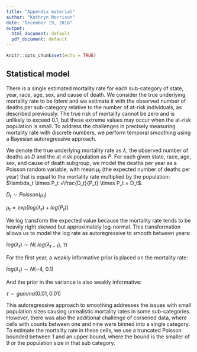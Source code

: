 ```yaml
---
title: "Appendix material"
author: "Kathryn Morrison"
date: "December 19, 2016"
output:
  html_document: default
  pdf_document: default
---
```


```r
knitr::opts_chunk$set(echo = TRUE)
```

## Statistical model

There is a single estimated mortality rate for each sub-category of state, year, race, age, sex, and cause of death. We consider the true underlying mortality rate to be *latent* and we estimate it with the observed number of deaths per sub-category relative to the number of at-risk individuals, as described previously. The true risk of mortality cannot be zero and is unlikely to exceed 0.1, but these extreme values may occur when the at-risk population is small. To address the challenges in precisely measuring mortality rate with discrete numbers, we perform temporal smoothing using a Bayesian autoregressive approach.   

We denote the true underlying mortality rate as $\lambda$, the observed number of deaths as $D$ and the at-risk population as $P$. For each given state, race, age, sex, and cause of death subgroup, we model the deaths per year as a Poisson random variable, with mean $\mu_t$ (the expected number of deaths per year) that is equal to the mortality rate multiplied by the population: $\lambda_t \times P_t =\frac{D_t}{P_t} \times P_t = D_t$.    

$D_t \sim Poisson(\mu_t)$ 

$\mu_t = exp[log(\lambda_t) + log(P_t)]$  

We log transform the expected value because the mortality rate tends to be heavily right skewed but approximately log-normal. This transformation allows us to model the log rate as autoregressive to smooth between years: 


$log(\lambda_t) \sim N(\ log(\lambda_{t-1}),\ \tau)$

For the first year, a weakly informative prior is placed on the mortality rate:

$log(\lambda_t) \sim N(-4, \ 0.1)$

And the prior in the variance is also weakly informative:

$\tau \sim gamma(0.01, 0.01)$


This autoregressive approach to smoothing addresses the issues with small population sizes causing unrealistic mortality rates in some sub-categories. However, there was also the additional challenge of corsened data, where cells with counts between one and nine were binned into a single category. To estimate the mortality rate in these cells, we use a truncated Poisson bounded between 1 and an upper bound, where the bound is the smaller of 9 or the population size in that sub category. 

